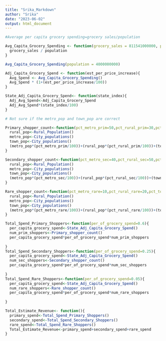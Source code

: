 ```yaml
---
title: "Srika_Markdown"
author: "Srika"
date: "2023-06-02"
output: html_document
---
```


```r
#Average per capita grocery spending=grocery sales/population
```

```r
Avg_Capita_Grocery_Spending <- function(grocery_sales = 811541000000, population = 334233854) {
  grocery_sales / population
}
```

```r
Avg_Capita_Grocery_Spending(population = 4000000000)
```

```r
Adj_Capita_Grocery_Spend <- function(est_per_price_increase){
  Avg_Spend <- Avg_Capita_Grocery_Spending()
  Avg_Spend * (1+(est_per_price_increase/100))
}
```

```r
State_Adj_Capita_Grocery_Spend<- function(state_index){
  Adj_Avg_Spend<-Adj_Capita_Grocery_Spend
  Adj_Avg_Spend*(state_index/100)
}
```

```r
# Not sure if the metro_pop and town_pop are correct

Primary_shopper_count<-function(pct_metro_prim=50,pct_rural_prim=30,pct_town_prim=30){
  rural_pop<-Rural_Population()
  metro_pop<-City_populations()
  town_pop<-City_populations()
  (metro_pop*(pct_metro_prim/100))+(rural_pop*(pct_rural_prim/100))+(town_pop*(pct_town_prim/100))
}

Secondary_shopper_count<-function(pct_metro_sec=40,pct_rural_sec=50,pct_town_sec=50){
  rural_pop<-Rural_Population()
  metro_pop<-City_populations()
  town_pop<-City_populations()
  (metro_pop*(pct_metro_sec/100))+(rural_pop*(pct_rural_sec/100))+(town_pop*(pct_town_sec/100))
}

Rare_shopper_count<-function(pct_metro_rare=10,pct_rural_rare=20,pct_town_rare=20){
  rural_pop<-Rural_Population()
  metro_pop<-City_populations()
  town_pop<-City_populations()
  (metro_pop*(pct_metro_rare/100))+(rural_pop*(pct_rural_rare/100))+(town_pop*(pct_town_rare/100))
}
```

```r
Total_Spend_Primary_Shoppers<-function(per_of_grocery_spend=0.6){
  per_capita_grocery_spend<-State_Adj_Capita_Grocery_Spend()
  num_prim_shoppers<-Primary_shopper_count()
  per_capita_grocery_spend*per_of_grocery_spend*num_prim_shoppers
  
}
Total_Spend_Secondary_Shoppers<-function(per_of_grocery_spend=0.25){
  per_capita_grocery_spend<-State_Adj_Capita_Grocery_Spend()
  num_sec_shoppers<-Secondary_shopper_count()
  per_capita_grocery_spend*per_of_grocery_spend*num_sec_shoppers
 
}
Total_Spend_Rare_Shoppers<-function(per_of_grocery_spend=0.05){
  per_capita_grocery_spend<-State_Adj_Capita_Grocery_Spend()
  num_rare_shoppers<-Rare_shopper_count()
  per_capita_grocery_spend*per_of_grocery_spend*num_rare_shoppers
  
}
```

```r
Total_Estimate_Revenue<- function(){
  primary_spend<-Total_Spend_Primary_Shoppers()
  secondary_spend<-Total_Spend_Secondary_Shoppers()
  rare_spend<-Total_Spend_Rare_Shoppers()
  Total_Estimate_Revenue<-primary_spend+secondary_spend+rare_spend
}
```

